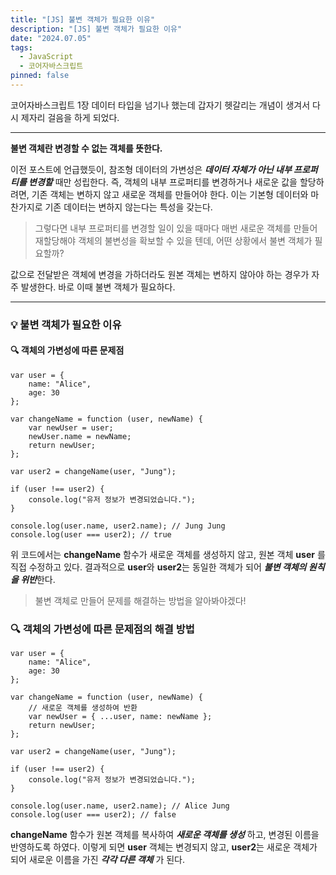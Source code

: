 ```yaml
---
title: "[JS] 불변 객체가 필요한 이유"
description: "[JS] 불변 객체가 필요한 이유"
date: "2024.07.05"
tags:
  - JavaScript
  - 코어자바스크립트
pinned: false
---
```


코어자바스크립트 1장 데이터 타입을 넘기나 했는데 갑자기 헷갈리는 개념이 생겨서 다시 제자리 걸음을 하게 되었다.

---

**불변 객체란 변경할 수 없는 객체를 뜻한다.**

이전 포스트에 언급했듯이, 참조형 데이터의 가변성은 _**데이터 자체가 아닌 내부 프로퍼티를 변경할**_ 때만 성립한다. 즉, 객체의 내부 프로퍼티를 변경하거나 새로운 값을 할당하려면, 기존 객체는 변하지 않고 새로운 객체를 만들어야 한다. 이는 기본형 데이터와 마찬가지로 기존 데이터는 변하지 않는다는 특성을 갖는다.

> 그렇다면 내부 프로퍼티를 변경할 일이 있을 때마다 매번 새로운 객체를 만들어 재할당해야 객체의 불변성을 확보할 수 있을 텐데, 어떤 상황에서 불변 객체가 필요할까?

값으로 전달받은 객체에 변경을 가하더라도 원본 객체는 변하지 않아야 하는 경우가 자주 발생한다. 바로 이때 불변 객체가 필요하다.

---

### 💡 불변 객체가 필요한 이유

#### 🔍 객체의 가변성에 따른 문제점

```
var user = {
    name: "Alice",
    age: 30
};

var changeName = function (user, newName) {
    var newUser = user;
    newUser.name = newName;
    return newUser;
};

var user2 = changeName(user, "Jung");

if (user !== user2) {
    console.log("유저 정보가 변경되었습니다.");
}

console.log(user.name, user2.name); // Jung Jung
console.log(user === user2); // true
```

위 코드에서는 **changeName** 함수가 새로운 객체를 생성하지 않고, 원본 객체 **user** 를 직접 수정하고 있다. 결과적으로 **user**와 **user2**는 동일한 객체가 되어 ***불변 객체의 원칙을 위반***한다.

> 불변 객체로 만들어 문제를 해결하는 방법을 알아봐야겠다!

### 🔍 객체의 가변성에 따른 문제점의 해결 방법

```
var user = {
    name: "Alice",
    age: 30
};

var changeName = function (user, newName) {
    // 새로운 객체를 생성하여 반환
    var newUser = { ...user, name: newName };
    return newUser;
};

var user2 = changeName(user, "Jung");

if (user !== user2) {
    console.log("유저 정보가 변경되었습니다.");
}

console.log(user.name, user2.name); // Alice Jung
console.log(user === user2); // false
```

**changeName** 함수가 원본 객체를 복사하여 _**새로운 객체를 생성**_ 하고, 변경된 이름을 반영하도록 하였다. 이렇게 되면 **user** 객체는 변경되지 않고, **user2**는 새로운 객체가 되어 새로운 이름을 가진 _**각각 다른 객체**_ 가 된다.
